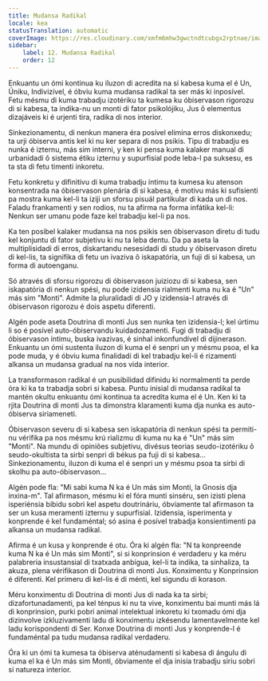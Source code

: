 ```yaml
---
title: Mudansa Radikal
locale: kea
statusTranslation: automatic
coverImage: https://res.cloudinary.com/xmfm6mhw3gwctndtcubgx2rptnae/image/upload/v1740468922/small_cover_tratado_de_psicologia_revolucionaria_a4c0dca4e0.webp
sidebar:
    label: 12. Mudansa Radikal
    order: 12
---
```

Enkuantu un ómi kontinua ku iluzon di acredita na si kabesa kuma el é Un, Úniku, Indivizível, é óbviu kuma mudansa radikal ta ser más ki inposível. Fetu mésmu di kuma trabadju izotériku ta kumesa ku óbiservason rigorozu di si kabesa, ta indika-nu un monti di fator psikolójiku, Jus ô elementus dizajáveis ki é urjenti tira, radika di nos interior.

Sinkezionamentu, di nenkun manera éra posível elimina erros diskonxedu; ta urji óbiserva antis kel ki nu ker separa di nos psikis. Tipu di trabadju es nunka é izternu, más sim interni, y ken ki pensa kuma kalaker manual di urbanidadi ô sistema étiku izternu y supurfisial pode leba-l pa suksesu, es ta sta di fetu timenti inkoretu.

Fetu konkretu y difinitivu di kuma trabadju íntimu ta kumesa ku atenson konsentrada na óbiservason plenária di si kabesa, é motivu más ki sufisienti pa mostra kuma kel-li ta iziji un sforsu pisuál partikular di kada un di nos. Faladu frankamenti y sen rodios, nu ta afirma na forma infátika kel-li: Nenkun ser umanu pode faze kel trabadju kel-li pa nos.

Ka ten posibel kalaker mudansa na nos psikis sen óbiservason diretu di tudu kel konjuntu di fator subjetivu ki nu ta leba dentu. Da pa aseta la multiplisidadi di erros, diskartandu nesesidadi di studu y óbiservason diretu di kel-lis, ta signifika di fetu un ivaziva ô iskapatória, un fuji di si kabesa, un forma di autoenganu.

Só através di sforsu rigorozu di óbiservason juiziozu di si kabesa, sen iskapatória di nenkun spési, nu pode izidensia rialmenti kuma nu ka é "Un" más sim "Monti". Admite la pluralidadi di JO y izidensia-l através di óbiservason rigorozu é dois aspetu diferenti.

Algén pode aseta Doutrina di monti Jus sen nunka ten izidensia-l; kel úrtimu li so é posível auto-óbiservandu kuidadozamenti. Fugi di trabadju di óbiservason íntimu, buska ivazivas, é sinhal inkonfundível di dijinerason. Enkuantu un ómi sustenta iluzon di kuma el é senpri un y mésmu psoa, el ka pode muda, y é óbviu kuma finalidadi di kel trabadju kel-li é rizamenti alkansa un mudansa gradual na nos vida interior.

La transformason radikal é un pusibilidad difinidu ki normalmenti ta perde óra ki ka ta trabadja sobri si kabesa. Puntu inisial di mudansa radikal ta mantén okultu enkuantu ómi kontinua ta acredita kuma el é Un. Ken ki ta rjita Doutrina di monti Jus ta dimonstra klaramenti kuma dja nunka es auto-óbiserva siriameneti.

Óbiservason severu di si kabesa sen iskapatória di nenkun spési ta permiti-nu vérifika pa nos mésmu krú rializmu di kuma nu ka é "Un" más sim "Monti". Na mundu di opiniões subjetivu, divésus teorias seudo-izotériku ô seudo-okultista ta sirbi senpri di békus pa fuji di si kabesa... Sinkezionamentu, iluzon di kuma el é senpri un y mésmu psoa ta sirbi di skolhu pa auto-óbiservason...

Algén pode fla: "Mi sabi kuma N ka é Un más sim Monti, la Gnosis dja inxina-m". Tal afirmason, mésmu ki el fóra munti sinséru, sen izisti plena isperiénsia bibidu sobri kel aspetu doutrináriu, óbviamente tal afirmason ta ser un kusa meramenti izternu y supurfisial. Izidensia, isperimenta y konprende é kel fundaméntal; só asina é posível trabadja konsientimenti pa alkansa un mudansa radikal.

Afirma é un kusa y konprende é otu. Óra ki algén fla: "N ta konpreende kuma N ka é Un más sim Monti", si si konprinsion é verdaderu y ka méru palabreria insustansial di txatxada anbígua, kel-li ta indika, ta sinhaliza, ta akuza, plena vérifikason di Doutrina di monti Jus. Konximentu y Konprinsion é diferenti. Kel primeru di kel-lis é di ménti, kel sigundu di korason.

Méru konximentu di Doutrina di monti Jus di nada ka ta sirbi; dizafortunadamenti, pa kel ténpus ki nu ta vive, konximentu bai munti más lá di konprinsion, purki pobri animal intelektual inkoretu ki txomadu ómi dja dizinvolve izkluzivamenti ladu di konximentu izkésendu lamentavelmente kel ladu korispondenti di Ser. Konxe Doutrina di monti Jus y konprende-l é fundaméntal pa tudu mudansa radikal verdaderu.

Óra ki un ómi ta kumesa ta óbiserva aténudamenti si kabesa di ángulu di kuma el ka é Un más sim Monti, óbviamente el dja inisia trabadju siriu sobri si natureza interior.

